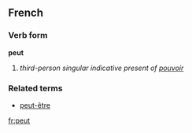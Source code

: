 ==French==
===Verb form===
'''peut'''

# ''third-person singular indicative present of [[pouvoir]]''

===Related terms===
*[[peut-être]]

[[fr:peut]]